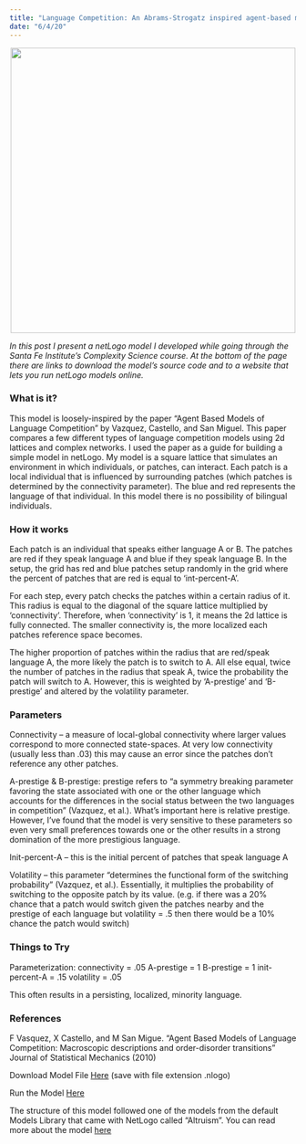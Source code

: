```yaml
---
title: "Language Competition: An Abrams-Strogatz inspired agent-based model"
date: "6/4/20"
---
```


<style type="text/css">
h1.title {
  text-align: center;
}
h4.date {
  text-align: center;
}
</style>

<center>
<img src="langComp/lang.png" width="500">
</center>

*In this post I present a netLogo model I developed while going through the Santa Fe Institute's Complexity Science course. At the bottom of the page there are links to download the model's source code and to a website that lets you run netLogo models online.*

### What is it?

This model is loosely-inspired by the paper “Agent Based Models of Language Competition” by Vazquez, Castello, and San Miguel. This paper compares a few different types of language competition models using 2d lattices and complex networks. I used the paper as a guide for building a simple model in netLogo. My model is a square lattice that simulates an environment in which individuals, or patches, can interact. Each patch is a local individual that is influenced by surrounding patches (which patches is determined by the connectivity parameter). The blue and red represents the language of that individual. In this model there is no possibility of bilingual individuals.

### How it works

Each patch is an individual that speaks either language A or B. The patches are red if they speak language A and blue if they speak language B. In the setup, the grid has red and blue patches setup randomly in the grid where the percent of patches that are red is equal to ‘int-percent-A’.

For each step, every patch checks the patches within a certain radius of it. This radius is equal to the diagonal of the square lattice multiplied by ‘connectivity’. Therefore, when ‘connectivity’ is 1, it means the 2d lattice is fully connected. The smaller connectivity is, the more localized each patches reference space becomes.

The higher proportion of patches within the radius that are red/speak language A, the more likely the patch is to switch to A. All else equal, twice the number of patches in the radius that speak A, twice the probability the patch will switch to A. However, this is weighted by ‘A-prestige’ and ‘B-prestige’ and altered by the volatility parameter.

### Parameters

Connectivity – a measure of local-global connectivity where larger values correspond to more connected state-spaces. At very low connectivity (usually less than .03) this may cause an error since the patches don’t reference any other patches.

A-prestige & B-prestige: prestige refers to “a symmetry breaking parameter favoring the state associated with one or the other language which accounts for the differences in the social status between the two languages in competition” (Vazquez, et al.). What’s important here is relative prestige. However, I’ve found that the model is very sensitive to these parameters so even very small preferences towards one or the other results in a strong domination of the more prestigious language.

Init-percent-A – this is the initial percent of patches that speak language A

Volatility – this parameter “determines the functional form of the switching probability” (Vazquez, et al.). Essentially, it multiplies the probability of switching to the opposite patch by its value. (e.g. if there was a 20% chance that a patch would switch given the patches nearby and the prestige of each language but volatility = .5 then there would be a 10% chance the patch would switch)

### Things to Try

Parameterization: connectivity = .05 A-prestige = 1 B-prestige = 1 init-percent-A = .15 volatility = .05

This often results in a persisting, localized, minority language.

### References

F Vasquez, X Castello, and M San Migue. “Agent Based Models of Language Competition: Macroscopic descriptions and order-disorder transitions” Journal of Statistical Mechanics (2010)

Download Model File [Here](https://raw.githubusercontent.com/matthewbbone/netlogo-analyses/master/LanguageComp.nlogo?token=AGJ5ACCBZZTKI7ILBRPNUQC7PD65I) (save with file extension .nlogo)

Run the Model [Here](https://netlogoweb.org/launch)

The structure of this model followed one of the models from the default Models Library that came with NetLogo called “Altruism”. You can read more about the model [here](https://ccl.northwestern.edu/rp/each/index.shtml)